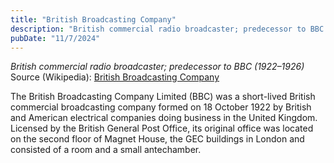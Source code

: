 ```yaml
---
title: "British Broadcasting Company"
description: "British commercial radio broadcaster; predecessor to BBC (1922–1926)"
pubDate: "11/7/2024"
---
```


*British commercial radio broadcaster; predecessor to BBC (1922–1926)*  
Source (Wikipedia): [British Broadcasting Company][1]

The British Broadcasting Company Limited (BBC) was a short-lived British commercial broadcasting company formed on 18 October 1922 by British and American electrical companies doing business in the United Kingdom. Licensed by the British General Post Office, its original office was located on the second floor of Magnet House, the GEC buildings in London and consisted of a room and a small antechamber.

[1]: https://en.wikipedia.org/wiki/British_Broadcasting_Company

